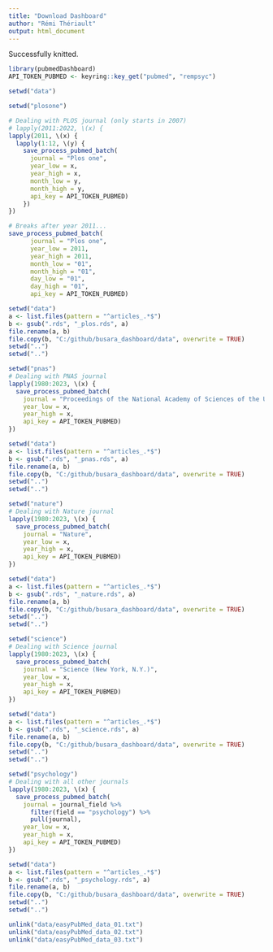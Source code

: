 ```yaml
---
title: "Download Dashboard"
author: "Rémi Thériault"
output: html_document
---
```


Successfully knitted.

```r
library(pubmedDashboard)
API_TOKEN_PUBMED <- keyring::key_get("pubmed", "rempsyc")

setwd("data")
```

```r
setwd("plosone")

# Dealing with PLOS journal (only starts in 2007)
# lapply(2011:2022, \(x) {
lapply(2011, \(x) {
  lapply(1:12, \(y) {
    save_process_pubmed_batch(
      journal = "Plos one",
      year_low = x,
      year_high = x,
      month_low = y,
      month_high = y,
      api_key = API_TOKEN_PUBMED)
    })
})

# Breaks after year 2011...
save_process_pubmed_batch(
      journal = "Plos one",
      year_low = 2011,
      year_high = 2011,
      month_low = "01",
      month_high = "01",
      day_low = "01",
      day_high = "01",
      api_key = API_TOKEN_PUBMED)

setwd("data")
a <- list.files(pattern = "^articles_.*$")
b <- gsub(".rds", "_plos.rds", a)
file.rename(a, b)
file.copy(b, "C:/github/busara_dashboard/data", overwrite = TRUE)
setwd("..")
setwd("..")
```

```r
setwd("pnas")
# Dealing with PNAS journal
lapply(1980:2023, \(x) {
  save_process_pubmed_batch(
    journal = "Proceedings of the National Academy of Sciences of the United States of America",
    year_low = x,
    year_high = x,
    api_key = API_TOKEN_PUBMED)
})

setwd("data")
a <- list.files(pattern = "^articles_.*$")
b <- gsub(".rds", "_pnas.rds", a)
file.rename(a, b)
file.copy(b, "C:/github/busara_dashboard/data", overwrite = TRUE)
setwd("..")
setwd("..")
```

```r
setwd("nature")
# Dealing with Nature journal
lapply(1980:2023, \(x) {
  save_process_pubmed_batch(
    journal = "Nature",
    year_low = x,
    year_high = x,
    api_key = API_TOKEN_PUBMED)
})

setwd("data")
a <- list.files(pattern = "^articles_.*$")
b <- gsub(".rds", "_nature.rds", a)
file.rename(a, b)
file.copy(b, "C:/github/busara_dashboard/data", overwrite = TRUE)
setwd("..")
setwd("..")
```

```r
setwd("science")
# Dealing with Science journal
lapply(1980:2023, \(x) {
  save_process_pubmed_batch(
    journal = "Science (New York, N.Y.)",
    year_low = x,
    year_high = x,
    api_key = API_TOKEN_PUBMED)
})

setwd("data")
a <- list.files(pattern = "^articles_.*$")
b <- gsub(".rds", "_science.rds", a)
file.rename(a, b)
file.copy(b, "C:/github/busara_dashboard/data", overwrite = TRUE)
setwd("..")
setwd("..")
```

```r
setwd("psychology")
# Dealing with all other journals
lapply(1980:2023, \(x) {
  save_process_pubmed_batch(
    journal = journal_field %>% 
      filter(field == "psychology") %>% 
      pull(journal),
    year_low = x,
    year_high = x,
    api_key = API_TOKEN_PUBMED)
})

setwd("data")
a <- list.files(pattern = "^articles_.*$")
b <- gsub(".rds", "_psychology.rds", a)
file.rename(a, b)
file.copy(b, "C:/github/busara_dashboard/data", overwrite = TRUE)
setwd("..")
setwd("..")

```

```r
unlink("data/easyPubMed_data_01.txt")
unlink("data/easyPubMed_data_02.txt")
unlink("data/easyPubMed_data_03.txt")
```

